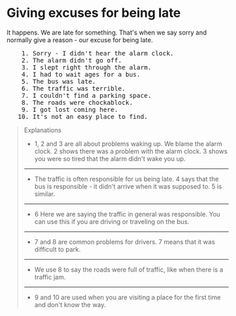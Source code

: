 # Giving excuses for being late

It happens. We are late for something. That's when we say sorry and normally give a reason - our excuse for being late.

<pre className="text-xl font-semibold font-sans leading-3">
    1. Sorry - I didn't hear the alarm clock.
    2. The alarm didn't go off.
    3. I slept right through the alarm.
    4. I had to wait ages for a bus.
    5. The bus was late.
    6. The traffic was terrible.
    7. I couldn't find a parking space.
    8. The roads were chockablock.
    9. I got lost coming here.
   10. It's not an easy place to find.
</pre>

> Explanations
>
> - 1, 2 and 3 are all about problems waking up. We blame the alarm clock. 2 shows there was a problem with the alarm clock. 3 shows you were so tired that the alarm didn't wake you up.
>
> ---
>
> - The traffic is often responsible for us being late. 4 says that the bus is responsible - it didn't arrive when it was supposed to. 5 is similar.
>
> ---
>
> - 6 Here we are saying the traffic in general was responsible. You can use this if you are driving or traveling on the bus.
>
> ---
>
> - 7 and 8 are common problems for drivers. 7 means that it was difficult to park.
>
> ---
>
> - We use 8 to say the roads were full of traffic, like when there is a traffic jam.
>
> ---
>
> - 9 and 10 are used when you are visiting a place for the first time and don't know the way.
